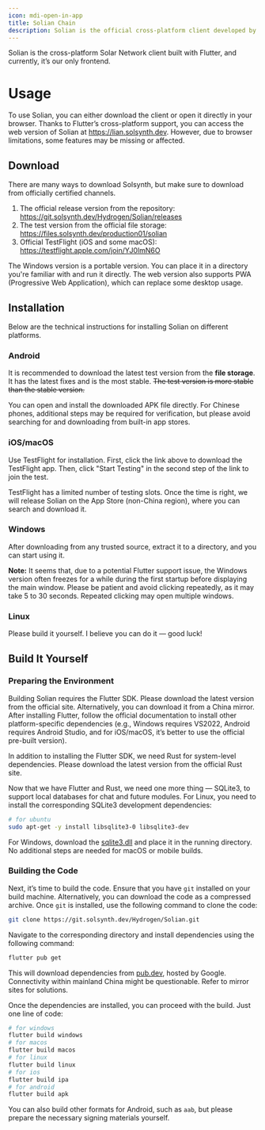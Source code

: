 ```yaml
---
icon: mdi-open-in-app
title: Solian Chain
description: Solian is the official cross-platform client developed by Solsynth LLC.
---
```


Solian is the cross-platform Solar Network client built with Flutter, and currently, it’s our only frontend.

# Usage

To use Solian, you can either download the client or open it directly in your browser. Thanks to Flutter’s cross-platform support, you can access the web version of Solian at https://lian.solsynth.dev. However, due to browser limitations, some features may be missing or affected.

## Download

There are many ways to download Solsynth, but make sure to download from officially certified channels.

1. The official release version from the repository: https://git.solsynth.dev/Hydrogen/Solian/releases
2. The test version from the official file storage: https://files.solsynth.dev/production01/solian
3. Official TestFlight (iOS and some macOS): https://testflight.apple.com/join/YJ0lmN6O

The Windows version is a portable version. You can place it in a directory you're familiar with and run it directly.
The web version also supports PWA (Progressive Web Application), which can replace some desktop usage.

## Installation

Below are the technical instructions for installing Solian on different platforms.

### Android

It is recommended to download the latest test version from the **file storage**. It has the latest fixes and is the most stable. ~~The test version is more stable than the stable version.~~

You can open and install the downloaded APK file directly. For Chinese phones, additional steps may be required for verification, but please avoid searching for and downloading from built-in app stores.

### iOS/macOS

Use TestFlight for installation. First, click the link above to download the TestFlight app. Then, click "Start Testing" in the second step of the link to join the test.

TestFlight has a limited number of testing slots. Once the time is right, we will release Solian on the App Store (non-China region), where you can search and download it.

### Windows

After downloading from any trusted source, extract it to a directory, and you can start using it.

**Note:** It seems that, due to a potential Flutter support issue, the Windows version often freezes for a while during the first startup before displaying the main window. Please be patient and avoid clicking repeatedly, as it may take 5 to 30 seconds. Repeated clicking may open multiple windows.

### Linux

Please build it yourself. I believe you can do it — good luck!

## Build It Yourself

### Preparing the Environment

Building Solian requires the Flutter SDK. Please download the latest version from the official site. Alternatively, you can download it from a China mirror.
After installing Flutter, follow the official documentation to install other platform-specific dependencies (e.g., Windows requires VS2022, Android requires Android Studio, and for iOS/macOS, it’s better to use the official pre-built version).

In addition to installing the Flutter SDK, we need Rust for system-level dependencies. Please download the latest version from the official Rust site.

Now that we have Flutter and Rust, we need one more thing — SQLite3, to support local databases for chat and future modules.
For Linux, you need to install the corresponding SQLite3 development dependencies:

```sh
# for ubuntu
sudo apt-get -y install libsqlite3-0 libsqlite3-dev
```

For Windows, download the
[sqlite3.dll](https://github.com/tekartik/sqflite/raw/master/sqflite_common_ffi/lib/src/windows/sqlite3.dll)
and place it in the running directory.
No additional steps are needed for macOS or mobile builds.

### Building the Code

Next, it’s time to build the code. Ensure that you have `git` installed on your build machine. Alternatively, you can download the code as a compressed archive.
Once `git` is installed, use the following command to clone the code:

```sh
git clone https://git.solsynth.dev/Hydrogen/Solian.git
```

Navigate to the corresponding directory and install dependencies using the following command:

```sh
flutter pub get
```

This will download dependencies from [pub.dev](https://pub.dev), hosted by Google. Connectivity within mainland China might be questionable. Refer to mirror sites for solutions.

Once the dependencies are installed, you can proceed with the build. Just one line of code:

```sh
# for windows
flutter build windows
# for macos
flutter build macos
# for linux
flutter build linux
# for ios
flutter build ipa
# for android
flutter build apk
```

You can also build other formats for Android, such as `aab`, but please prepare the necessary signing materials yourself.
